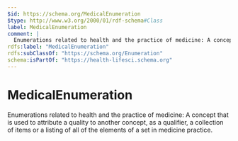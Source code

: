 ```yaml
---
$id: https://schema.org/MedicalEnumeration
$type: http://www.w3.org/2000/01/rdf-schema#Class
label: MedicalEnumeration
comment: |
  Enumerations related to health and the practice of medicine: A concept that is used to attribute a quality to another concept, as a qualifier, a collection of items or a listing of all of the elements of a set in medicine practice.
rdfs:label: "MedicalEnumeration"
rdfs:subClassOf: "https://schema.org/Enumeration"
schema:isPartOf: "https://health-lifesci.schema.org"
---
```


# MedicalEnumeration

Enumerations related to health and the practice of medicine: A concept that is used to attribute a quality to another concept, as a qualifier, a collection of items or a listing of all of the elements of a set in medicine practice.

